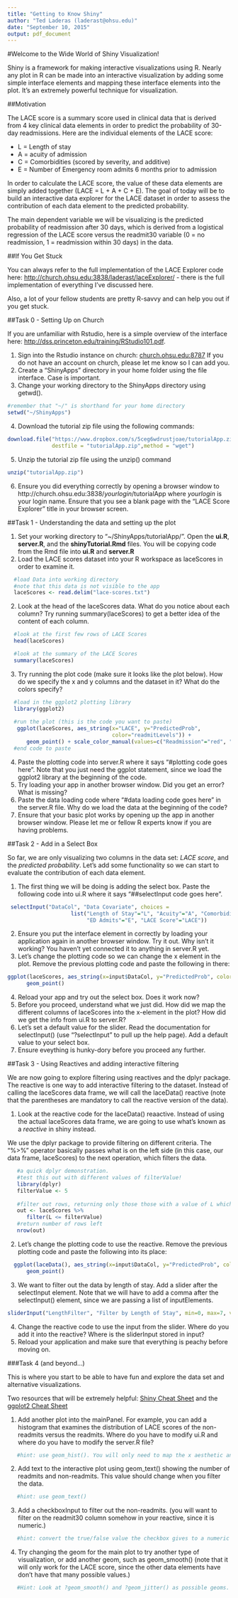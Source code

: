 ```yaml
---
title: "Getting to Know Shiny"
author: "Ted Laderas (laderast@ohsu.edu)"
date: "September 10, 2015"
output: pdf_document
---
```


#Welcome to the Wide World of Shiny Visualization!

Shiny is a framework for making interactive visualizations using R. Nearly any plot in R can be made into an interactive visualization by adding some simple interface elements and mapping these interface elements into the plot. It's an extremely powerful technique for visualization.

##Motivation 

The LACE score is a summary score used in clinical data that is derived from 4 key clinical data elements in order to predict the probability of 30-day readmissions. Here are the individual elements of the LACE score:

* L = Length of stay
* A = acuity of admission
* C = Comorbidities (scored by severity, and additive)
* E = Number of Emergency room admits 6 months prior to admission

In order to calculate the LACE score, the value of these data elements are simply added together (LACE = L + A + C + E). The goal of today will be to build an interactive data explorer for the LACE dataset in order to assess the contribution of each data element to the predicted probability.

The main dependent variable we will be visualizing is the predicted probability of readmission after 30 days, which is derived from a logistical regression of the LACE score versus the readmit30 variable (0 = no readmission, 1 = readmission within 30 days) in the data.

##If You Get Stuck

You can always refer to the full implementation of the LACE Explorer code here: [http://church.ohsu.edu:3838/laderast/laceExplorer/](http://church.ohsu.edu:3838/laderast/laceExplorer/) - there is the full implementation of everything I've discussed here.

Also, a lot of your fellow students are pretty R-savvy and can help you out if you get stuck.

##Task 0 - Setting Up on Church 

If you are unfamiliar with Rstudio, here is a simple overview of the interface here: [http://dss.princeton.edu/training/RStudio101.pdf](http://dss.princeton.edu/training/RStudio101.pdf).

1. Sign into the Rstudio instance on church: [church.ohsu.edu:8787](http://church.ohsu.edu:8787) If you do not have an account on church, please let me know so I can add you.
2. Create a "ShinyApps" directory in your home folder using the file interface. Case is important.
3. Change your working directory to the ShinyApps directory using getwd().
```r
#remember that "~/" is shorthand for your home directory
setwd("~/ShinyApps")
```

4. Download the tutorial zip file using the following commands:
```r
download.file("https://www.dropbox.com/s/5ceg6wdrustjoae/tutorialApp.zip",
              destfile = "tutorialApp.zip",method = "wget")
```

5. Unzip the tutorial zip file using the unzip() command
```r
unzip("tutorialApp.zip")
```

6. Ensure you did everything correctly by opening a browser window to http://church.ohsu.edu:3838/*yourlogin*/tutorialApp where *yourlogin* is your login name. Ensure that you see a blank page with the "LACE Score Explorer" title in your browser screen.

##Task 1 - Understanding the data and setting up the plot

1. Set your working directory to "~/ShinyApps/tutorialApp/". Open the **ui.R**, **server.R**, and the **shinyTutorial.Rmd** files. You will be copying code from the Rmd file into **ui.R** and **server.R**
2. Load the LACE scores dataset into your R workspace as laceScores in order to examine it.

```r
  #load Data into working directory
  #note that this data is not visible to the app
  laceScores <- read.delim("lace-scores.txt")
```

2. Look at the head of the laceScores data. What do you notice about each column? Try running summary(laceScores) to get a better idea of the content of each column.

```r
  #look at the first few rows of LACE Scores
  head(laceScores)
```

```r
  #look at the summary of the LACE Scores
  summary(laceScores)
```

3. Try running the plot code (make sure it looks like the plot below). How do we specify the x and y columns and the dataset in it? What do the colors specify?
```r
  #load in the ggplot2 plotting library
  library(ggplot2)
  
  #run the plot (this is the code you want to paste)
   ggplot(laceScores, aes_string(x="LACE", y="PredictedProb", 
                                 color="readmitLevels")) + 
      geom_point() + scale_color_manual(values=c("Readmission"="red", "Not Readmission"="green"))
  #end code to paste
```

4. Paste the plotting code into server.R where it says "#plotting code goes here". Note that you just need the ggplot statement, since we load the ggplot2 library at the beginning of the code.
5. Try loading your app in another browser window. Did you get an error? What is missing?
6. Paste the data loading code where "#data loading code goes here" in the server.R file. Why do we load the data at the beginning of the code?
7. Ensure that your basic plot works by opening up the app in another browser window. Please let me or fellow R experts know if you are having problems.

##Task 2 - Add in a Select Box

So far, we are only visualizing two columns in the data set: *LACE score*, and the *predicted probability*. Let's add some functionality so we can start to evaluate the contribution of each data element.

1. The first thing we will be doing is adding the select box. Paste the following code into ui.R where it says "##selectInput code goes here". 
```r
 selectInput("DataCol", "Data Covariate", choices = 
                    list("Length of Stay"="L", "Acuity"="A", "Comorbidities"="C", 
                         "ED Admits"="E", "LACE Score"="LACE"))
```
2. Ensure you put the interface element in correctly by loading your application again in another browser window. Try it out. Why isn't it working? You haven't yet connected it to anything in server.R yet.
3. Let's change the plotting code so we can change the x element in the plot. Remove the previous plotting code and paste the following in there:
```r
ggplot(laceScores, aes_string(x=input$DataCol, y="PredictedProb", color="readmitLevels")) + 
      geom_point()
```
4. Reload your app and try out the select box. Does it work now?
5. Before you proceed, understand what we just did. How did we map the different columns of laceScores into the x-element in the plot? How did we get the info from ui.R to server.R?
6. Let's set a default value for the slider. Read the documentation for selectInput() (use "?selectInput" to pull up the help page). Add a default value to your select box.
7. Ensure eveything is hunky-dory before you proceed any further.

##Task 3 - Using Reactives and adding interactive filtering

We are now going to explore filtering using reactives and the dplyr package. The reactive is one way to add interactive filtering to the dataset. Instead of calling the laceScores data frame, we will call the laceData() reactive (note that the parentheses are mandatory to call the reactive version of the data).

1. Look at the reactive code for the laceData() reaactive. Instead of using the actual laceScores data frame, we are going to use what's known as a *reactive* in shiny instead. 

We use the dplyr package to provide filtering on different criteria. The "%>%" operator basically passes what is on the left side (in this case, our data frame, laceScores) to the next operation, which filters the data. 

```r
   #a quick dplyr demonstration.
   #test this out with different values of filterValue!
   library(dplyr)
   filterValue <- 5
   
   #filter out rows, returning only those those with a value of L which has filterValue or less
   out <- laceScores %>% 
      filter(L <= filterValue)
   #return number of rows left
   nrow(out)
```

2. Let's change the plotting code to use the reactive. Remove the previous plotting code and paste the following into its place:

```r
  ggplot(laceData(), aes_string(x=input$DataCol, y="PredictedProb", color="readmitLevels")) + 
      geom_point()
```

3. We want to filter out the data by length of stay. Add a slider after the selectInput element. Note that we will have to add a comma after the selectInput() element, since we are passing a list of inputElements.

```r
sliderInput("LengthFilter", "Filter by Length of Stay", min=0, max=7, value=7)
```  
4. Change the reactive code to use the input from the slider. Where do you add it into the reactive? Where is the sliderInput stored in input?
5. Reload your application and make sure that everything is peachy before moving on.

###Task 4 (and beyond...)

This is where you start to be able to have fun and explore the data set and alternative visualizations. 

Two resources that will be extremely helpful: [Shiny Cheat Sheet](http://shiny.rstudio.com/images/shiny-cheatsheet.pdf) and the [ggplot2 Cheat Sheet](https://www.rstudio.com/wp-content/uploads/2015/08/ggplot2-cheatsheet.pdf)

1. Add another plot into the mainPanel. For example, you can add a histogram that examines the distribution of LACE scores of the non-readmits versus the readmits. Where do you have to modify ui.R and where do you have to modify the server.R file?
```r
   #hint: use geom_hist(). You will only need to map the x aesthetic and the fill aesthetic. 
```
2. Add text to the interactive plot using geom_text() showing the number of readmits and non-readmits. This value should change when you filter the data.
```r
   #hint: use geom_text()
```   
3. Add a checkboxInput to filter out the non-readmits. (you will want to filter on the readmit30 column somehow in your reactive, since it is numeric.)
```r
   #hint: convert the true/false value the checkbox gives to a numeric value you can use for filtering.
```   
4. Try changing the geom for the main plot to try another type of visualization, or add another geom, such as geom_smooth() (note that it will only work for the LACE score, since the other data elements have don't have that many possible values.)
```r
   #Hint: Look at ?geom_smooth() and ?geom_jitter() as possible geoms.
```   